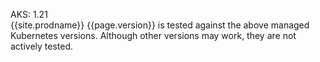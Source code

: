 AKS: 1.21  
  {{site.prodname}} {{page.version}} is tested against the above managed Kubernetes versions. Although other versions may work, they are not actively tested.